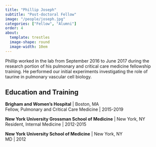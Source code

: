 ```yaml
---
title: "Phillip Joseph"
subtitle: "Post-doctoral Fellow"
image: "/people/joseph.jpg"
categories: ["Fellow", "Alumni"]
order: 4
about:
  template: trestles
  image-shape: round
  image-width: 10em
---
```


Phillip worked in the lab from September 2016 to June 2017 during the research portion of his pulmonary and critical care medicine fellowship training. He performed our initial experiments investigating the role of taurine in pulmonary vascular cell biology. 

## Education and Training

**Brigham and Women's Hospital** | Boston, MA<br>
Fellow, Pulmonary and Critical Care Medicine | 2015-2019

**New York University Grossman School of Medicine** | New York, NY<br>
Resident, Internal Medicine | 2012-2015

**New York University School of Medicine** | New York, NY<br>
MD | 2012